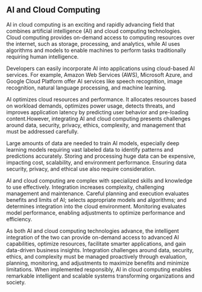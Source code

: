 ## AI and Cloud Computing

AI in cloud computing is an exciting and rapidly advancing field that combines artificial intelligence (AI) and cloud computing technologies. Cloud computing provides on-demand access to computing resources over the internet, such as storage, processing, and analytics, while AI uses algorithms and models to enable machines to perform tasks traditionally requiring human intelligence.

Developers can easily incorporate AI into applications using cloud-based AI services. For example, Amazon Web Services (AWS), Microsoft Azure, and Google Cloud Platform offer AI services like speech recognition, image recognition, natural language processing, and machine learning.

AI optimizes cloud resources and performance. It allocates resources based on workload demands, optimizes power usage, detects threats, and improves application latency by predicting user behavior and pre-loading content.However, integrating AI and cloud computing presents challenges around data, security, privacy, ethics, complexity, and management that must be addressed carefully.

Large amounts of data are needed to train AI models, especially deep learning models requiring vast labeled data to identify patterns and predictions accurately. Storing and processing huge data can be expensive, impacting cost, scalability, and environment performance. Ensuring data security, privacy, and ethical use also require consideration.

AI and cloud computing are complex with specialized skills and knowledge to use effectively. Integration increases complexity, challenging management and maintenance. Careful planning and execution evaluates benefits and limits of AI; selects appropriate models and algorithms; and determines integration into the cloud environment. Monitoring evaluates model performance, enabling adjustments to optimize performance and efficiency.

As both AI and cloud computing technologies advance, the intelligent integration of the two can provide on-demand access to advanced AI capabilities, optimize resources, facilitate smarter applications, and gain data-driven business insights. Integration challenges around data, security, ethics, and complexity must be managed proactively through evaluation, planning, monitoring, and adjustments to maximize benefits and minimize limitations. When implemented responsibly, AI in cloud computing enables remarkable intelligent and scalable systems transforming organizations and society.